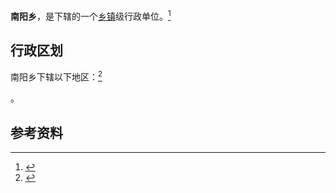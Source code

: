 {{中国乡级行政区|35/04/27/203/000}}

'''南阳乡'''，是{{PRC admin/fullname|35/04/27/203/000|3}}下辖的一个[[乡镇|乡镇]]级行政单位。<ref>{{PRC admin/ref sgc|{{PRC admin/parent|35/04/27/203/000}}}}</ref>

== 行政区划 ==

南阳乡下辖以下地区：<ref>{{PRC admin/ref sgc|35/04/27/203/000}}</ref>

{{PRC admin/children|35/04/27/203/000}}。

== 参考资料 ==

{{reflist}}

{{行政区划小作品}}
{{PRC admin/navcat|35/04/27/203/000}}